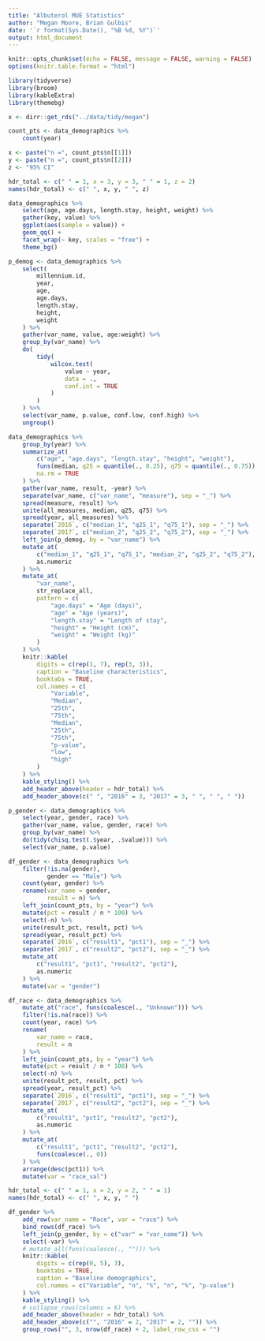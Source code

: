 ```yaml
---
title: "Albuterol MUE Statistics"
author: "Megan Moore, Brian Gulbis"
date: '`r format(Sys.Date(), "%B %d, %Y")`'
output: html_document
---
```


```r
knitr::opts_chunk$set(echo = FALSE, message = FALSE, warning = FALSE)
options(knitr.table.format = "html")
```

```r
library(tidyverse)
library(broom)
library(kableExtra)
library(themebg)

x <- dirr::get_rds("../data/tidy/megan")
```

```r
count_pts <- data_demographics %>%
    count(year)

x <- paste("n =", count_pts$n[[1]])
y <- paste("n =", count_pts$n[[2]])
z <- "95% CI"

hdr_total <- c(" " = 1, x = 3, y = 3, " " = 1, z = 2)
names(hdr_total) <- c(" ", x, y, " ", z)
```

```r
data_demographics %>%
    select(age, age.days, length.stay, height, weight) %>%
    gather(key, value) %>%
    ggplot(aes(sample = value)) +
    geom_qq() +
    facet_wrap(~ key, scales = "free") +
    theme_bg()
```


```r
p_demog <- data_demographics %>%
    select(
        millennium.id,
        year,
        age,
        age.days,
        length.stay,
        height,
        weight
    ) %>%
    gather(var_name, value, age:weight) %>%
    group_by(var_name) %>%
    do(
        tidy(
            wilcox.test(
                value ~ year, 
                data = ., 
                conf.int = TRUE
            )
        )
    ) %>%
    select(var_name, p.value, conf.low, conf.high) %>%
    ungroup()

data_demographics %>%
    group_by(year) %>%
    summarize_at(
        c("age", "age.days", "length.stay", "height", "weight"), 
        funs(median, q25 = quantile(., 0.25), q75 = quantile(., 0.75)), 
        na.rm = TRUE
    ) %>%
    gather(var_name, result, -year) %>%
    separate(var_name, c("var_name", "measure"), sep = "_") %>%
    spread(measure, result) %>%
    unite(all_measures, median, q25, q75) %>%
    spread(year, all_measures) %>%
    separate(`2016`, c("median_1", "q25_1", "q75_1"), sep = "_") %>%
    separate(`2017`, c("median_2", "q25_2", "q75_2"), sep = "_") %>%
    left_join(p_demog, by = "var_name") %>%
    mutate_at(
        c("median_1", "q25_1", "q75_1", "median_2", "q25_2", "q75_2"), 
        as.numeric
    ) %>%
    mutate_at(
        "var_name", 
        str_replace_all, 
        pattern = c(
            "age.days" = "Age (days)",
            "age" = "Age (years)", 
            "length.stay" = "Length of stay",
            "height" = "Height (cm)",
            "weight" = "Weight (kg)"
        )
    ) %>%
    knitr::kable(
        digits = c(rep(1, 7), rep(3, 3)), 
        caption = "Baseline characteristics",
        booktabs = TRUE,
        col.names = c(
            "Variable", 
            "Median", 
            "25th", 
            "75th",
            "Median", 
            "25th", 
            "75th",
            "p-value", 
            "low", 
            "high"
        )
    ) %>%
    kable_styling() %>%
    add_header_above(header = hdr_total) %>%
    add_header_above(c(" ", "2016" = 3, "2017" = 3, " ", " ", " "))
```

```r
p_gender <- data_demographics %>%
    select(year, gender, race) %>%
    gather(var_name, value, gender, race) %>%
    group_by(var_name) %>%
    do(tidy(chisq.test(.$year, .$value))) %>%
    select(var_name, p.value) 

df_gender <- data_demographics %>%
    filter(!is.na(gender),
           gender == "Male") %>%
    count(year, gender) %>%
    rename(var_name = gender, 
           result = n) %>%
    left_join(count_pts, by = "year") %>%
    mutate(pct = result / n * 100) %>%
    select(-n) %>%
    unite(result_pct, result, pct) %>%
    spread(year, result_pct) %>%
    separate(`2016`, c("result1", "pct1"), sep = "_") %>%
    separate(`2017`, c("result2", "pct2"), sep = "_") %>%
    mutate_at(
        c("result1", "pct1", "result2", "pct2"), 
        as.numeric
    ) %>%
    mutate(var = "gender")

df_race <- data_demographics %>%
    mutate_at("race", funs(coalesce(., "Unknown"))) %>%
    filter(!is.na(race)) %>%
    count(year, race) %>%
    rename(
        var_name = race, 
        result = n
    ) %>%
    left_join(count_pts, by = "year") %>%
    mutate(pct = result / n * 100) %>%
    select(-n) %>%
    unite(result_pct, result, pct) %>%
    spread(year, result_pct) %>%
    separate(`2016`, c("result1", "pct1"), sep = "_") %>%
    separate(`2017`, c("result2", "pct2"), sep = "_") %>%
    mutate_at(
        c("result1", "pct1", "result2", "pct2"), 
        as.numeric
    ) %>%
    mutate_at(
        c("result1", "pct1", "result2", "pct2"), 
        funs(coalesce(., 0))
    ) %>%
    arrange(desc(pct1)) %>%
    mutate(var = "race_val")

hdr_total <- c(" " = 1, x = 2, y = 2, " " = 1)
names(hdr_total) <- c(" ", x, y, " ")

df_gender %>%
    add_row(var_name = "Race", var = "race") %>%
    bind_rows(df_race) %>%
    left_join(p_gender, by = c("var" = "var_name")) %>%
    select(-var) %>%
    # mutate_all(funs(coalesce(., ""))) %>%
    knitr::kable(
        digits = c(rep(0, 5), 3),
        booktabs = TRUE,
        caption = "Baseline demographics",
        col.names = c("Variable", "n", "%", "n", "%", "p-value")
    ) %>%
    kable_styling() %>%
    # collapse_rows(columns = 6) %>%
    add_header_above(header = hdr_total) %>%
    add_header_above(c("", "2016" = 2, "2017" = 2, "")) %>%
    group_rows("", 3, nrow(df_race) + 2, label_row_css = "")

```

